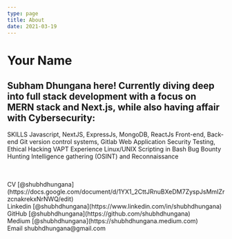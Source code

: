 ```yaml
---
type: page
title: About
date: 2021-03-19
---
```


# Your Name

## Subham Dhungana here! Currently diving deep into full stack development with a focus on MERN stack and Next.js, while also having affair with Cybersecurity:

SKILLS
Javascript, NextJS, ExpressJs, MongoDB, ReactJs
Front-end, Back-end
Git version control systems, Gitlab
Web Application Security Testing, Ethical Hacking
VAPT Experience
Linux/UNIX
Scripting in Bash
Bug Bounty Hunting
Intelligence gathering (OSINT) and Reconnaissance

<div>
  <br></br>
  CV
  [@shubhdhungana](https://docs.google.com/document/d/1YX1_2CttJRnuBXeDM7ZyspJsMmIZrzcnakrekxNrNWQ/edit)
  <br />
  Linkedin [@shubhdhungana](https://www.linkedin.com/in/shubhdhungana)
  <br />
  GitHub [@shubhdhungana](https://github.com/shubhdhungana)
  <br />
  Medium [@shubhdhungana](https://shubhdhungana.medium.com)
  <br />
  Email shubhdhungana@gmail.com
</div>
